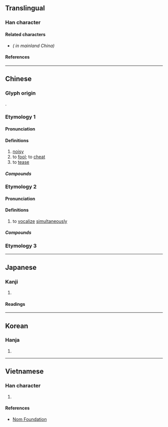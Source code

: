 {{also|鬨|閧}}
{{character info}}
==Translingual==

===Han character===
{{Han char|rn=30|rad=口|as=06|sn=9|four=64081|canj=RTC|ids=⿰口共}}

====Related characters====
* {{l|mul|[[鬨]], [[閧]]}} ''({{w|Variant Chinese character|Variant}} {{w|Traditional Chinese characters|traditional forms}} in mainland China)'' <!-- Refer 《通用規范漢字表》 2013 -->

====References====
{{Han ref|kx=0188.200|dkj=03588|dj=0408.070|hdz=10612.030|uh=54C4}}

----

==Chinese==
{{zh-forms}}

===Glyph origin===
{{Han etym}}
{{Han compound|口|共|ls=psc|c1=s|c2=p|t1=mouth}}.

===Etymology 1===

====Pronunciation====
{{zh-pron
|m=hǒng
|m-s=
|c=hung6,hung3
|c-t=
|g=
|h=pfs=
|j=
|mb=
|md=
|mn=ml:hóng/háng/tw,zz:hōng
|mn_note=hóng - literary; háng - vernacular
|mn-t=
|w=
|x=
|mc=y
|oc=y
|cat=v,a
}}

====Definitions====
{{zh-hanzi}}

# [[noisy]]
# to [[fool]]; to [[cheat]]
# to [[tease]]

=====Compounds=====
{{zh-der|侵哄|哄人|哄哄|哄嚇騙詐|哄弄|哄賺|哄騙|啜哄|打哄|撮科打哄|攛哄|攛哄鳥亂|瞞哄|蒙哄|詐哄|誆哄|調哄|賺哄}}

===Etymology 2===

====Pronunciation====
{{zh-pron
|m=hōng
|c=hung1
|h=pfs=
|md=
|mn=ml:hong/qz,xm,zz:hang
|mn_note=hong - literary; hang - vernacular
|w=
|cat=v
}}

====Definitions====
{{zh-hanzi}}

# {{lb|zh|of [[many]] [[people]]}} to [[vocalize]] [[simultaneously]]
#: {{zh-also|叿}}

=====Compounds=====
{{zh-der|一哄而上|串哄|哄動|亂哄哄|哄傳一時|哄搶|一哄而起|哄哄翕翕|一哄而集|一哄而散|和哄|哄抬物價|哄傳|哄抬|喧哄|哄堂大笑|哄堂|哄然|稀里打哄|熱鬧哄哄|打和哄|胡廝哄|鬧哄哄|趁哄打劫|趁哄}}

===Etymology 3===
{{zh-see|鬨}}

----

==Japanese==

===Kanji===
{{ja-kanji|grade=|rs=口06}}

# {{rfdef|ja|sort=口06}}

====Readings====
{{ja-readings
|goon=く, ぐ
|kanon=こう
|kun=こえ-<こゑ-, たぶらかす
}}

----

==Korean==

===Hanja===
{{ko-hanja|hangeul=홍|rv=hong|mr=hong}}

# {{rfdef|ko|sort=口06}}

----

==Vietnamese==

===Han character===
{{vi-hantu|rs=口06|[[họng]], [[hống]], [[hòng]], [[ngọng]], [[rống]]}}

# {{rfdef|vi|sort=口06}}

====References====
* [http://nomfoundation.org/common/nom_details.php?codepoint=54C4 Nom Foundation]